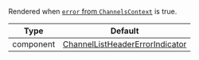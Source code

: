 Rendered when [`error` from `ChannelsContext`](../../../../contexts/channels_context.mdx#error) is true.

| Type      | Default                                                                                                                                                                     |
| --------- | --------------------------------------------------------------------------------------------------------------------------------------------------------------------------- |
| component | [ChannelListHeaderErrorIndicator](https://github.com/GetStream/stream-chat-react-native/blob/main/package/src/components/ChannelList/ChannelListHeaderErrorIndicator.tsx) |
